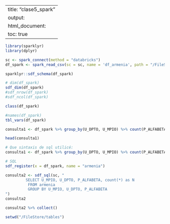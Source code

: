 
---
title: "clase5_spark"
output:
  html_document:
    toc: true
---


```r
library(sparklyr)
library(dplyr)
```


```r
sc <- spark_connect(method = "databricks")
df_spark <- spark_read_csv(sc = sc, name = 'df_armenia', path = "/FileStore/tables/df_armenia.csv")

```


```r
sparklyr::sdf_schema(df_spark)

```


```r
# dim(df_spark)
sdf_dim(df_spark)
#sdf_nrow(df_spark)
#sdf_ncol(df_spark)
```


```r
class(df_spark)
```


```r
#names(df_spark)
tbl_vars(df_spark)
```


```r

consulta1 <- df_spark %>% group_by(U_DPTO, U_MPIO) %>% count(P_ALFABETA) %>% collect()
```


```r
head(consulta1)

```


```r
# Que sintaxis de sql utilicé:
consulta1 <- df_spark %>% group_by(U_DPTO, U_MPIO) %>% count(P_ALFABETA) %>% show_query()

```


```r
# SQL
sdf_register(x = df_spark, name = "armenia")

```


```r
consulta2 <- sdf_sql(sc, "
         SELECT U_MPIO, U_DPTO, P_ALFABETA, count(*) as N
          FROM armenia 
          GROUP BY U_MPIO, U_DPTO, P_ALFABETA
")
consulta2
```


```r
consulta2 %>% collect()
```


```r
setwd("/FileStore/tables")
```

